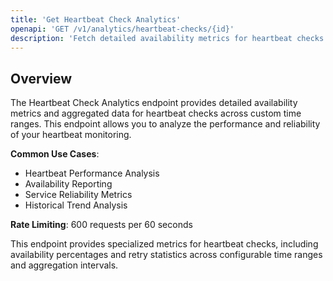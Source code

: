 ```yaml
---
title: 'Get Heartbeat Check Analytics'
openapi: 'GET /v1/analytics/heartbeat-checks/{id}'
description: 'Fetch detailed availability metrics for heartbeat checks'
---
```


## Overview

The Heartbeat Check Analytics endpoint provides detailed availability metrics and aggregated data for heartbeat checks across custom time ranges. This endpoint allows you to analyze the performance and reliability of your heartbeat monitoring.

**Common Use Cases**:
- Heartbeat Performance Analysis
- Availability Reporting
- Service Reliability Metrics
- Historical Trend Analysis

**Rate Limiting**: 600 requests per 60 seconds

<Note>
This endpoint provides specialized metrics for heartbeat checks, including availability percentages and retry statistics across configurable time ranges and aggregation intervals.
</Note>